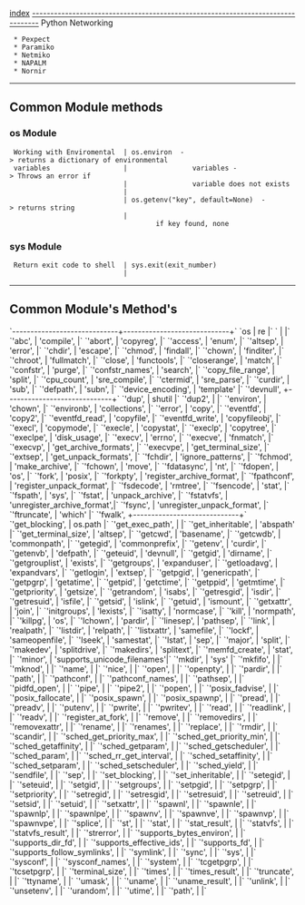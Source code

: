 [[Python|index]]
[[--------------------------------------------------------------------------------]]
Python Networking
  * Pexpect
  * Paramiko
  * Netmiko
  * NAPALM
  * Nornir

--------------------------------------------------------------------------------
== Common Module methods ==
=== os Module ===
  Working with Enviromental  | os.environ  -> returns a dictionary of environmental
  variables                  |                variables -> Throws an error if
                             |                variable does not exists
                             |
                             | os.getenv("key", default=None)  -> returns string
                             |                                    if key found, none
=== sys Module ===
  Return exit code to shell  | sys.exit(exit_number)
                             |

--------------------------------------------------------------------------------
== Common Module's Method's ==
`-----------------------------+-----------------------------+`
`os                           | re                          |`
`                             |                             |`
`'abc',                       | 'compile',                  |`
`'abort',                     | 'copyreg',                  |`
`'access',                    | 'enum',                     |`
`'altsep',                    | 'error',                    |`
`'chdir',                     | 'escape',                   |`
`'chmod',                     | 'findall',                  |`
`'chown',                     | 'finditer',                 |`
`'chroot',                    | 'fullmatch',                |`
`'close',                     | 'functools',                |`
`'closerange',                | 'match',                    |`
`'confstr',                   | 'purge',                    |`
`'confstr_names',             | 'search',                   |`
`'copy_file_range',           | 'split',                    |`
`'cpu_count',                 | 'sre_compile',              |`
`'ctermid',                   | 'sre_parse',                |`
`'curdir',                    | 'sub',                      |`
`'defpath',                   | 'subn',                     |`
`'device_encoding',           | 'template'                  |`
`'devnull',                   +-----------------------------+`
`'dup',                       | shutil                      |`
`'dup2',                      |                             |`
`'environ',                   | 'chown',                    |`
`'environb',                  | 'collections',              |`
`'error',                     | 'copy',                     |`
`'eventfd',                   | 'copy2',                    |`
`'eventfd_read',              | 'copyfile',                 |`
`'eventfd_write',             | 'copyfileobj',              |`
`'execl',                     | 'copymode',                 |`
`'execle',                    | 'copystat',                 |`
`'execlp',                    | 'copytree',                 |`
`'execlpe',                   | 'disk_usage',               |`
`'execv',                     | 'errno',                    |`
`'execve',                    | 'fnmatch',                  |`
`'execvp',                    | 'get_archive_formats',      |`
`'execvpe',                   | 'get_terminal_size',        |`
`'extsep',                    | 'get_unpack_formats',       |`
`'fchdir',                    | 'ignore_patterns',          |`
`'fchmod',                    | 'make_archive',             |`
`'fchown',                    | 'move',                     |`
`'fdatasync',                 | 'nt',                       |`
`'fdopen',                    | 'os',                       |`
`'fork',                      | 'posix',                    |`
`'forkpty',                   | 'register_archive_format',  |`
`'fpathconf',                 | 'register_unpack_format',   |`
`'fsdecode',                  | 'rmtree',                   |`
`'fsencode',                  | 'stat',                     |`
`'fspath',                    | 'sys',                      |`
`'fstat',                     | 'unpack_archive',           |`
`'fstatvfs',                  | 'unregister_archive_format',|`
`'fsync',                     | 'unregister_unpack_format', |`
`'ftruncate',                 | 'which'                     |`
`'fwalk',                     +-----------------------------+`
`'get_blocking',              | os.path                     |`
`'get_exec_path',             |                             |`
`'get_inheritable',           | 'abspath'                   |`
`'get_terminal_size',         | 'altsep',                   |`
`'getcwd',                    | 'basename',                 |`
`'getcwdb',                   | 'commonpath',               |`
`'getegid',                   | 'commonprefix',             |`
`'getenv',                    | 'curdir',                   |`
`'getenvb',                   | 'defpath',                  |`
`'geteuid',                   | 'devnull',                  |`
`'getgid',                    | 'dirname',                  |`
`'getgrouplist',              | 'exists',                   |`
`'getgroups',                 | 'expanduser',               |`
`'getloadavg',                | 'expandvars',               |`
`'getlogin',                  | 'extsep',                   |`
`'getpgid',                   | 'genericpath',              |`
`'getpgrp',                   | 'getatime',                 |`
`'getpid',                    | 'getctime',                 |`
`'getppid',                   | 'getmtime',                 |`
`'getpriority',               | 'getsize',                  |`
`'getrandom',                 | 'isabs',                    |`
`'getresgid',                 | 'isdir',                    |`
`'getresuid',                 | 'isfile',                   |`
`'getsid',                    | 'islink',                   |`
`'getuid',                    | 'ismount',                  |`
`'getxattr',                  | 'join',                     |`
`'initgroups',                | 'lexists',                  |`
`'isatty',                    | 'normcase',                 |`
`'kill',                      | 'normpath',                 |`
`'killpg',                    | 'os',                       |`
`'lchown',                    | 'pardir',                   |`
`'linesep',                   | 'pathsep',                  |`
`'link',                      | 'realpath',                 |`
`'listdir',                   | 'relpath',                  |`
`'listxattr',                 | 'samefile',                 |`
`'lockf',                     | 'sameopenfile',             |`
`'lseek',                     | 'samestat',                 |`
`'lstat',                     | 'sep',                      |`
`'major',                     | 'split',                    |`
`'makedev',                   | 'splitdrive',               |`
`'makedirs',                  | 'splitext',                 |`
`'memfd_create',              | 'stat',                     |`
`'minor',                     | 'supports_unicode_filenames'|`
`'mkdir',                     | 'sys'                       |`
`'mkfifo',                    |                             |`
`'mknod',                     |                             |`
`'name',                      |                             |`
`'nice',                      |                             |`
`'open',                      |                             |`
`'openpty',                   |                             |`
`'pardir',                    |                             |`
`'path',                      |                             |`
`'pathconf',                  |                             |`
`'pathconf_names',            |                             |`
`'pathsep',                   |                             |`
`'pidfd_open',                |                             |`
`'pipe',                      |                             |`
`'pipe2',                     |                             |`
`'popen',                     |                             |`
`'posix_fadvise',             |                             |`
`'posix_fallocate',           |                             |`
`'posix_spawn',               |                             |`
`'posix_spawnp',              |                             |`
`'pread',                     |                             |`
`'preadv',                    |                             |`
`'putenv',                    |                             |`
`'pwrite',                    |                             |`
`'pwritev',                   |                             |`
`'read',                      |                             |`
`'readlink',                  |                             |`
`'readv',                     |                             |`
`'register_at_fork',          |                             |`
`'remove',                    |                             |`
`'removedirs',                |                             |`
`'removexattr',               |                             |`
`'rename',                    |                             |`
`'renames',                   |                             |`
`'replace',                   |                             |`
`'rmdir',                     |                             |`
`'scandir',                   |                             |`
`'sched_get_priority_max',    |                             |`
`'sched_get_priority_min',    |                             |`
`'sched_getaffinity',         |                             |`
`'sched_getparam',            |                             |`
`'sched_getscheduler',        |                             |`
`'sched_param',               |                             |`
`'sched_rr_get_interval',     |                             |`
`'sched_setaffinity',         |                             |`
`'sched_setparam',            |                             |`
`'sched_setscheduler',        |                             |`
`'sched_yield',               |                             |`
`'sendfile',                  |                             |`
`'sep',                       |                             |`
`'set_blocking',              |                             |`
`'set_inheritable',           |                             |`
`'setegid',                   |                             |`
`'seteuid',                   |                             |`
`'setgid',                    |                             |`
`'setgroups',                 |                             |`
`'setpgid',                   |                             |`
`'setpgrp',                   |                             |`
`'setpriority',               |                             |`
`'setregid',                  |                             |`
`'setresgid',                 |                             |`
`'setresuid',                 |                             |`
`'setreuid',                  |                             |`
`'setsid',                    |                             |`
`'setuid',                    |                             |`
`'setxattr',                  |                             |`
`'spawnl',                    |                             |`
`'spawnle',                   |                             |`
`'spawnlp',                   |                             |`
`'spawnlpe',                  |                             |`
`'spawnv',                    |                             |`
`'spawnve',                   |                             |`
`'spawnvp',                   |                             |`
`'spawnvpe',                  |                             |`
`'splice',                    |                             |`
`'st',                        |                             |`
`'stat',                      |                             |`
`'stat_result',               |                             |`
`'statvfs',                   |                             |`
`'statvfs_result',            |                             |`
`'strerror',                  |                             |`
`'supports_bytes_environ',    |                             |`
`'supports_dir_fd',           |                             |`
`'supports_effective_ids',    |                             |`
`'supports_fd',               |                             |`
`'supports_follow_symlinks',  |                             |`
`'symlink',                   |                             |`
`'sync',                      |                             |`
`'sys',                       |                             |`
`'sysconf',                   |                             |`
`'sysconf_names',             |                             |`
`'system',                    |                             |`
`'tcgetpgrp',                 |                             |`
`'tcsetpgrp',                 |                             |`
`'terminal_size',             |                             |`
`'times',                     |                             |`
`'times_result',              |                             |`
`'truncate',                  |                             |`
`'ttyname',                   |                             |`
`'umask',                     |                             |`
`'uname',                     |                             |`
`'uname_result',              |                             |`
`'unlink',                    |                             |`
`'unsetenv',                  |                             |`
`'urandom',                   |                             |`
`'utime',                     |                             |`
`'path',                      |                             |`

